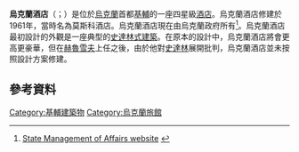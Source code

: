 {{for|舊名為「烏克蘭酒店」的酒店|皇家拉迪森酒店}}
{{Infobox hotel
| hotel_name            = 烏克蘭酒店<br />
| logo                  = 
| logo_width            = 275px
| image                 = Kyiv mainsquare.jpg
| image_width           = 275px
| location              = Ukraine
| address               = [[烏克蘭|烏克蘭]][[基輔|基輔]]
| chain                 = 
| coordinates           = {{coord|50|26|54.75|N|30|31|37.95|E|type:landmark_region:UA|display=inline,title}}
| opening_date          = 
| developer             = 
| architect             = A. Dobrovolsky
| operator              = 
| owner                 = [[State_Management_of_Affairs_(Ukraine)|State Management of Affairs]]
| number_of_rooms       = 371
| number_of_suites      = 
| number_of_restaurants = 
| floor_area            = 
| floors                = 21
| height                = 
| parking               = 69
| website               = [http://www.ukraine-hotel.kiev.ua/en/ www.ukraine-hotel.kiev.ua]
| footnotes             = 
}}

'''烏克蘭酒店'''（{{lang-ua|Готель Україна}}；{{lang-ru|Гостиница Украина}}）是位於[[烏克蘭|烏克蘭]]首都[[基輔|基輔]]的一座四星級[[酒店|酒店]]。烏克蘭酒店修建於1961年，當時名為莫斯科酒店。烏克蘭酒店現在由烏克蘭政府所有<ref>[http://www.dus.gov.ua/service.phtml?ai=service5 State Management of Affairs website] {{webarchive|url=https://web.archive.org/web/20121011051934/http://www.dus.gov.ua/service.phtml?ai=service5 |date=2012-10-11 }}</ref>。烏克蘭酒店最初設計的外觀是一座典型的[[史達林式建築|史達林式建築]]。在原本的設計中，烏克蘭酒店將會更高更豪華，但在[[赫魯雪夫|赫魯雪夫]]上任之後，由於他對[[史達林|史達林]]展開批判，烏克蘭酒店並未按照設計方案修建。

==參考資料==
{{reflist}}
{{commons category|Hotel Ukraine (Kyiv)}}
[[Category:基輔建築物|Category:基輔建築物]]
[[Category:烏克蘭旅館|Category:烏克蘭旅館]]